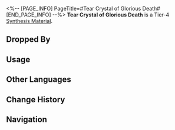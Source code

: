 <%-- [PAGE_INFO]
PageTitle=#Tear Crystal of Glorious Death#
[END_PAGE_INFO] --%>
{{Item Infobox
|id          = 183003
|image       = Item Tear Crystal of Glorious Death.png
|type        = Synthesis Material
|invCategory = Other Materials
|rarity      = 4
|effect      = Tier 4 Synthesis Material
|description = A Mourning Actor took a gondola and rowed towards a silent world of barrenness, humming an elegy for civilizations long gone. Not a single soul could be found at the site of the doomsday battlefield, but like nacre, the world that had turned into ashes gave birth to pearls of sorrow. The ghosts of the past condensed into clouds and rained down crystals like teardrops. The Actor held a fine grain of such crystal in hand and immediately heard in a dream the glorious chorus of civilizations at their height &mdash; heroes with godly might, starships like towering mountains, the whimper of stars, and the rage of the enemy. The Actor became restless in sleep, dragged into silent dreams.
|source1     = [[Corridor of Fading Echoes: Everwinter Shadewalkers or other enemies]]
}}
{{Description|''"Every single joy I had in my dreams breaks my heart."''}}
'''Tear Crystal of Glorious Death''' is a Tier-4 [[Synthesis Material]].

==Dropped By==
{{Dropped By}}

==Usage==
{{Craft Usage}}

==Other Languages==
{{Other Languages
|en   = Tear Crystal of Glorious Death
|zhs  = 哀荣泣石
|zht  = 哀榮泣石
|ja   = 余栄の涙石
|ko   = 비애의 눈물 결정
|es   = Lágrimas de cristal de la muerte gloriosa
|fr   = Cristal de larme du glorieux trépas
|ru   = Слёзный кристалл славной смерти
|th   = Tear Crystal of Glorious Death
|vi   = Đá Khóc Bi Hùng
|de   = Tränenkristall des glorreichen Todes
|id   = Tear Crystal of Glorious Death
|pt   = Cristal Partido da Morte Gloriosa
}}

==Change History==
{{Change History|2.0}}

==Navigation==
{{Synthesis Material Navbox}}